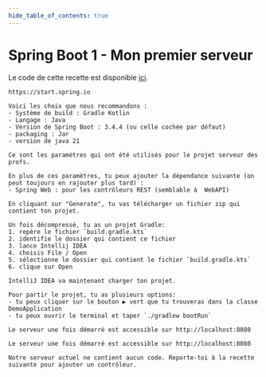 ```yaml
---
hide_table_of_contents: true
---
```


# Spring Boot 1 - Mon premier serveur



Le code de cette recette est disponible [ici](https://github.com/departement-info-cem/4N6-Mobile/tree/main/code/serveur1-simple/).

<Tabs queryString="recette-spring-base">
  <TabItem value="Spring-Initializr" label="Spring Initializr">

    https://start.spring.io

    Voici les choix que nous recommandons :
    - Système de build : Gradle Kotlin
    - Langage : Java
    - Version de Spring Boot : 3.4.4 (ou celle cochée par défaut)
    - packaging : Jar
    - version de java 21

    Ce sont les paramètres qui ont été utilisés pour le projet serveur des profs.

    En plus de ces paramètres, tu peux ajouter la dépendance suivante (on peut toujours en rajouter plus tard) :
    - Spring Web : pour les contrôleurs REST (semblable à  WebAPI)

    En cliquant sur "Generate", tu vas télécharger un fichier zip qui contient ton projet.

  </TabItem>
  <TabItem value="ide" label="Ouvrir le projet dans un IDE">

    Un fois décompressé, tu as un projet Gradle:
    1. repère le fichier `build.gradle.kts`
    2. identifie le dossier qui contient ce fichier
    3. lance Intellij IDEA
    4. choisis File / Open
    5. sélectionne le dossier qui contient le fichier `build.gradle.kts`
    6. clique sur Open

    IntelliJ IDEA va maintenant charger ton projet.



  </TabItem>
  <TabItem value="PartirProjet" label="Partir le projet">

    Pour partir le projet, tu as plusieurs options:
    - tu peux cliquer sur le bouton ▶ vert que tu trouveras dans la classe DemoApplication
    - tu peux ouvrir le terminal et taper `./gradlew bootRun`

    Le serveur une fois démarré est accessible sur http://localhost:8080

  </TabItem>
  <TabItem value="PremierePage" label="Voir ma première page">

    Le serveur une fois démarré est accessible sur http://localhost:8080

    Notre serveur actuel ne contient aucun code. Reporte-toi à la recette suivante pour ajouter un contrôleur.

  </TabItem>
</Tabs>
